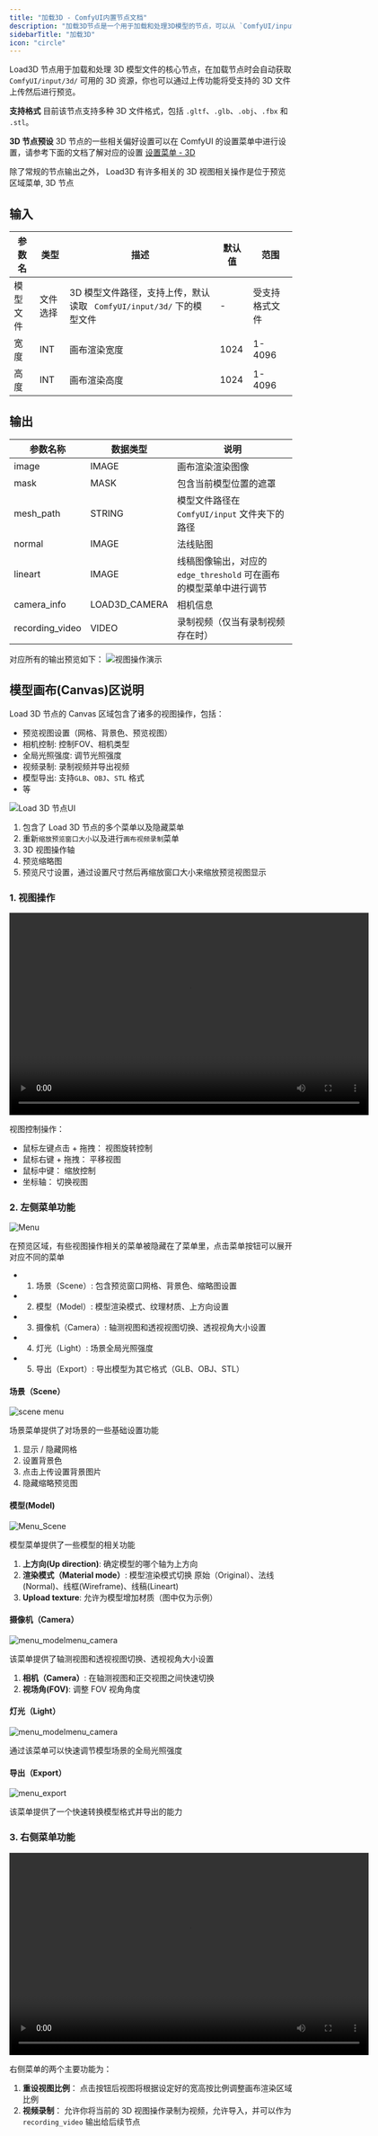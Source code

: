 ```yaml
---
title: "加载3D - ComfyUI内置节点文档"
description: "加载3D节点是一个用于加载和处理3D模型的节点，可以从 `ComfyUI/input/3d` 文件夹中加载3D模型文件，并提供丰富的3D相关功能。"
sidebarTitle: "加载3D"
icon: "circle"
---
```


Load3D 节点用于加载和处理 3D 模型文件的核心节点，在加载节点时会自动获取  ` ComfyUI/input/3d/`  可用的 3D 资源，你也可以通过上传功能将受支持的 3D 文件上传然后进行预览。

**支持格式**
目前该节点支持多种 3D 文件格式，包括 `.gltf`、`.glb`、`.obj`、`.fbx` 和 `.stl`。

**3D 节点预设**
3D 节点的一些相关偏好设置可以在 ComfyUI 的设置菜单中进行设置，请参考下面的文档了解对应的设置
[设置菜单 - 3D](/zh-CN/interface/settings/3d)

除了常规的节点输出之外， Load3D 有许多相关的 3D 视图相关操作是位于预览区域菜单, 3D 节点

## 输入

| 参数名        | 类型        | 描述                     | 默认值 | 范围         |
|--------------|------------|--------------------------|--------|--------------|
| 模型文件   | 文件选择    | 3D 模型文件路径，支持上传，默认读取 ` ComfyUI/input/3d/` 下的模型文件 | -      | 受支持格式文件 |
| 宽度        | INT        | 画布渲染宽度                 | 1024   | 1-4096       |
| 高度       | INT        | 画布渲染高度                 | 1024   | 1-4096       |

## 输出

| 参数名称         | 数据类型        | 说明                             |
| --------------- | ------------- | -------------------------------- |
| image           | IMAGE         | 画布渲染渲染图像                    |
| mask            | MASK          | 包含当前模型位置的遮罩               |
| mesh_path       | STRING        | 模型文件路径在`ComfyUI/input` 文件夹下的路径               |
| normal          | IMAGE         | 法线贴图                          |
| lineart         | IMAGE         | 线稿图像输出，对应的 `edge_threshold` 可在画布的模型菜单中进行调节                      |
| camera_info     | LOAD3D_CAMERA | 相机信息                         |
| recording_video | VIDEO         | 录制视频（仅当有录制视频存在时）     |

对应所有的输出预览如下：
![视图操作演示](/images/comfy_core/load3d/load3d_outputs.webp)

## 模型画布(Canvas)区说明

Load 3D 节点的 Canvas 区域包含了诸多的视图操作，包括：
- 预览视图设置（网格、背景色、预览视图）
- 相机控制: 控制FOV、相机类型
- 全局光照强度: 调节光照强度
- 视频录制: 录制视频并导出视频
- 模型导出: 支持`GLB`、`OBJ`、`STL` 格式 
- 等

![Load 3D 节点UI](/images/comfy_core/load3d/load3d_ui.jpg)

1. 包含了 Load 3D 节点的多个菜单以及隐藏菜单
2. 重新`缩放预览窗口大小`以及进行`画布视频录制`菜单
3. 3D 视图操作轴
4. 预览缩略图
5. 预览尺寸设置，通过设置尺寸然后再缩放窗口大小来缩放预览视图显示


### 1. 视图操作

<video controls width="640" height="360">
  <source src="/images/comfy_core/load3d/view_operations.mp4" type="video/mp4">
  您的浏览器不支持视频播放。
</video>

视图控制操作：
- 鼠标左键点击 + 拖拽： 视图旋转控制
- 鼠标右键 + 拖拽： 平移视图
- 鼠标中键： 缩放控制
- 坐标轴： 切换视图

### 2. 左侧菜单功能

![Menu](/images/comfy_core/menu.webp)

在预览区域，有些视图操作相关的菜单被隐藏在了菜单里，点击菜单按钮可以展开对应不同的菜单
- 1. 场景（Scene）: 包含预览窗口网格、背景色、缩略图设置
- 2. 模型（Model）: 模型渲染模式、纹理材质、上方向设置
- 3. 摄像机（Camera）: 轴测视图和透视视图切换、透视视角大小设置
- 4. 灯光（Light）: 场景全局光照强度
- 5. 导出（Export）: 导出模型为其它格式（GLB、OBJ、STL）

#### 场景（Scene）

![scene menu](/images/comfy_core/load3d/menu_scene.webp)

场景菜单提供了对场景的一些基础设置功能
1. 显示 / 隐藏网格
2. 设置背景色
3. 点击上传设置背景图片
4. 隐藏缩略预览图

#### 模型(Model)

![Menu_Scene](/images/comfy_core/load3d/menu_model.webp)

模型菜单提供了一些模型的相关功能
1. **上方向(Up direction)**: 确定模型的哪个轴为上方向
2. **渲染模式（Material mode）**: 模型渲染模式切换 原始（Original）、法线(Normal)、线框(Wireframe)、线稿(Lineart)
3. **Upload texture**: 允许为模型增加材质（图中仅为示例）

#### 摄像机（Camera）

![menu_modelmenu_camera](/images/comfy_core/load3d/menu_modelmenu_camera.webp)

该菜单提供了轴测视图和透视视图切换、透视视角大小设置
1. **相机（Camera）**: 在轴测视图和正交视图之间快速切换
2. **视场角(FOV)**: 调整 FOV 视角角度

#### 灯光（Light）

![menu_modelmenu_camera](/images/comfy_core/load3d/menu_modelmenu_camera.webp)

通过该菜单可以快速调节模型场景的全局光照强度

#### 导出（Export）

![menu_export](/images/comfy_core/load3d/menu_export.webp)

该菜单提供了一个快速转换模型格式并导出的能力

### 3. 右侧菜单功能

<video controls width="640" height="360">
  <source src="/images/comfy_core/load3d/recording.mp4" type="video/mp4">
  您的浏览器不支持视频播放。
</video>

右侧菜单的两个主要功能为：
1. **重设视图比例**： 点击按钮后视图将根据设定好的宽高按比例调整画布渲染区域比例
2. **视频录制**： 允许你将当前的 3D 视图操作录制为视频，允许导入，并可以作为 `recording_video` 输出给后续节点
